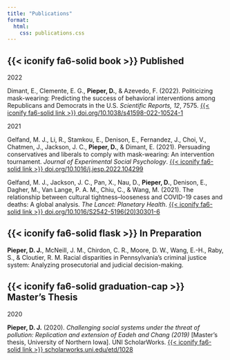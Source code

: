 ```yaml
---
title: "Publications"
format:
  html:
    css: publications.css
---
```


## {{< iconify fa6-solid book >}} Published

:::: publication-card
::: publication-year
2022
:::

Dimant, E., Clemente, E. G., **Pieper, D.**, & Azevedo, F. (2022). Politicizing mask-wearing: Predicting the success of behavioral interventions among Republicans and Democrats in the U.S. *Scientific Reports, 12*, 7575. [{{< iconify fa6-solid link >}} doi.org/10.1038/s41598-022-10524-1](https://doi.org/10.1038/s41598-022-10524-1)
::::

:::: publication-card
::: publication-year
2021
:::

Gelfand, M. J., Li, R., Stamkou, E., Denison, E., Fernandez, J., Choi, V., Chatmen, J., Jackson, J. C., **Pieper, D.**, & Dimant, E. (2021). Persuading conservatives and liberals to comply with mask-wearing: An intervention tournament. *Journal of Experimental Social Psychology*. [{{< iconify fa6-solid link >}} doi.org/10.1016/j.jesp.2022.104299](https://doi.org/10.1016/j.jesp.2022.104299)

Gelfand, M. J., Jackson, J. C., Pan, X., Nau, D., **Pieper, D.**, Denison, E., Dagher, M., Van Lange, P. A. M., Chiu, C., & Wang, M. (2021). The relationship between cultural tightness–looseness and COVID-19 cases and deaths: A global analysis. *The Lancet: Planetary Health*. [{{< iconify fa6-solid link >}} doi.org/10.1016/S2542-5196(20)30301-6](https://doi.org/10.1016/S2542-5196(20)30301-6)
::::

## {{< iconify fa6-solid flask >}} In Preparation

::: publication-card
**Pieper, D. J.**, McNeill, J. M., Chirdon, C. R., Moore, D. W., Wang, E.-H., Raby, S., & Cloutier, R. M. Racial disparities in Pennsylvania's criminal justice system: Analyzing prosecutorial and judicial decision-making.
:::

## {{< iconify fa6-solid graduation-cap >}} Master's Thesis

:::: publication-card
::: publication-year
2020
:::

**Pieper, D. J.** (2020). *Challenging social systems under the threat of pollution: Replication and extension of Eadeh and Chang (2019)* \[Master's thesis, University of Northern Iowa\]. UNI ScholarWorks. [{{< iconify fa6-solid link >}} scholarworks.uni.edu/etd/1028](https://scholarworks.uni.edu/etd/1028)
::::
